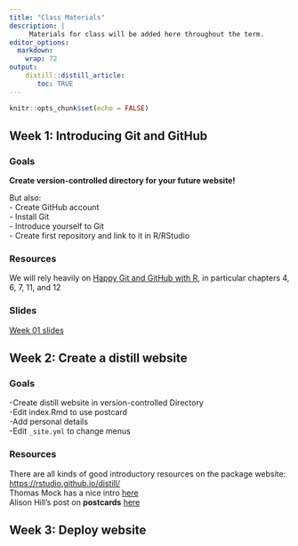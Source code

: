 ```yaml
---
title: "Class Materials"
description: |
     Materials for class will be added here throughout the term.
editor_options: 
  markdown: 
    wrap: 72
output: 
    distill::distill_article:
       toc: TRUE
---
```


```r
knitr::opts_chunk$set(echo = FALSE)
```

## Week 1: Introducing Git and GitHub

### Goals

**Create version-controlled directory for your future website!**

But also:  
-    Create GitHub account  
-    Install Git  
-    Introduce yourself to Git  
-    Create first repository and link to it in R/RStudio  

### Resources

We will rely heavily on [Happy Git and GitHub with
R](https://happygitwithr.com/), in particular chapters 4, 6, 7, 11, and
12

### Slides

[Week 01 slides](slides/week01_introduction_git_and_github.html)

## Week 2: Create a distill website

### Goals

-Create distill website in version-controlled Directory\
-Edit index.Rmd to use postcard\
-Add personal details\
-Edit `_site.yml` to change menus

### Resources

There are all kinds of good introductory resources on the package
website: <https://rstudio.github.io/distill/>\
Thomas Mock has a nice intro
[here](https://themockup.blog/posts/2020-08-01-building-a-blog-with-distill/)\
Alison Hill's post on **postcards**
[here](https://alison.rbind.io/post/2020-12-22-postcards-distill/)

## Week 3: Deploy website
